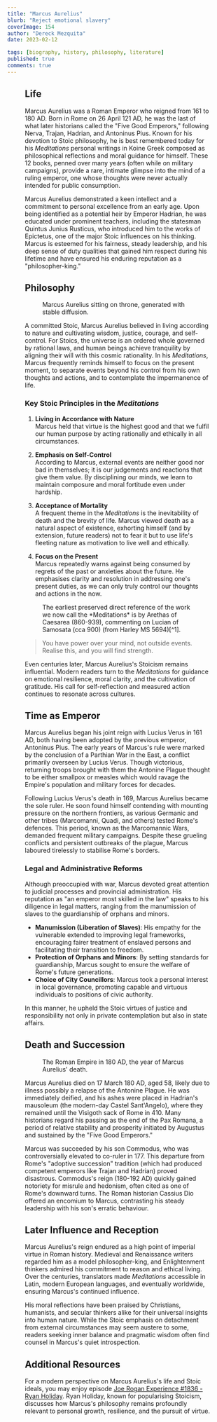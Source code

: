 ```yaml
---
title: "Marcus Aurelius"
blurb: "Reject emotional slavery"
coverImage: 154
author: "Dereck Mezquita"
date: 2023-02-12

tags: [biography, history, philosophy, literature]
published: true
comments: true
---
```


<Figure src="/references/biography_marcus-aurelius/statue-bust_marcus-aurelius.jpg" />

## Life

Marcus Aurelius was a Roman Emperor who reigned from 161 to 180 AD. Born in Rome on 26 April 121 AD, he was the last of what later historians called the "Five Good Emperors," following Nerva, Trajan, Hadrian, and Antoninus Pius. Known for his devotion to Stoic philosophy, he is best remembered today for his *Meditations* personal writings in Koine Greek composed as philosophical reflections and moral guidance for himself. These 12 books, penned over many years (often while on military campaigns), provide a rare, intimate glimpse into the mind of a ruling emperor, one whose thoughts were never actually intended for public consumption.

Marcus Aurelius demonstrated a keen intellect and a commitment to personal excellence from an early age. Upon being identified as a potential heir by Emperor Hadrian, he was educated under prominent teachers, including the statesman Quintus Junius Rusticus, who introduced him to the works of Epictetus, one of the major Stoic influences on his thinking. Marcus is esteemed for his fairness, steady leadership, and his deep sense of duty qualities that gained him respect during his lifetime and have ensured his enduring reputation as a "philosopher-king."

## Philosophy

<Figure src="/references/biography_marcus-aurelius/upscaled-marcus-aurelius-sitting-robes.png">
    Marcus Aurelius sitting on throne, generated with stable diffusion.
</Figure>

A committed Stoic, Marcus Aurelius believed in living according to nature and cultivating wisdom, justice, courage, and self-control. For Stoics, the universe is an ordered whole governed by rational laws, and human beings achieve tranquility by aligning their will with this cosmic rationality. In his *Meditations*, Marcus frequently reminds himself to focus on the present moment, to separate events beyond his control from his own thoughts and actions, and to contemplate the impermanence of life.

### Key Stoic Principles in the *Meditations*

1. **Living in Accordance with Nature**  
   Marcus held that virtue is the highest good and that we fulfil our human purpose by acting rationally and ethically in all circumstances.

2. **Emphasis on Self-Control**  
   According to Marcus, external events are neither good nor bad in themselves; it is our judgements and reactions that give them value. By disciplining our minds, we learn to maintain composure and moral fortitude even under hardship.

3. **Acceptance of Mortality**  
   A frequent theme in the *Meditations* is the inevitability of death and the brevity of life. Marcus viewed death as a natural aspect of existence, exhorting himself (and by extension, future readers) not to fear it but to use life's fleeting nature as motivation to live well and ethically.

4. **Focus on the Present**  
   Marcus repeatedly warns against being consumed by regrets of the past or anxieties about the future. He emphasises clarity and resolution in addressing one's present duties, as we can only truly control our thoughts and actions in the now.

<Figure src="/references/biography_marcus-aurelius/caesarea-earliest-reference-to-meditations.jpeg">
    The earliest preserved direct reference of the work we now call the *Meditations* is by Arethas of Caesarea (860-939), commenting on Lucian of Samosata (cca 900) (from Harley MS 5694)[^1].
</Figure>

[^1]: [twitter@Purpura57912934](https://twitter.com/Purpura57912934/status/1526211096427626498)

<Blockquote src="Marcus Aurelius, Meditations">
    You have power over your mind, not outside events. Realise this, and you will find strength.
</Blockquote>

Even centuries later, Marcus Aurelius's Stoicism remains influential. Modern readers turn to the *Meditations* for guidance on emotional resilience, moral clarity, and the cultivation of gratitude. His call for self-reflection and measured action continues to resonate across cultures.

## Time as Emperor

Marcus Aurelius began his joint reign with Lucius Verus in 161 AD, both having been adopted by the previous emperor, Antoninus Pius. The early years of Marcus's rule were marked by the conclusion of a Parthian War in the East, a conflict primarily overseen by Lucius Verus. Though victorious, returning troops brought with them the Antonine Plague thought to be either smallpox or measles which would ravage the Empire's population and military forces for decades.

Following Lucius Verus's death in 169, Marcus Aurelius became the sole ruler. He soon found himself contending with mounting pressure on the northern frontiers, as various Germanic and other tribes (Marcomanni, Quadi, and others) tested Rome's defences. This period, known as the Marcomannic Wars, demanded frequent military campaigns. Despite these grueling conflicts and persistent outbreaks of the plague, Marcus laboured tirelessly to stabilise Rome's borders.

### Legal and Administrative Reforms

Although preoccupied with war, Marcus devoted great attention to judicial processes and provincial administration. His reputation as "an emperor most skilled in the law" speaks to his diligence in legal matters, ranging from the manumission of slaves to the guardianship of orphans and minors.

- **Manumission (Liberation of Slaves)**: His empathy for the vulnerable extended to improving legal frameworks, encouraging fairer treatment of enslaved persons and facilitating their transition to freedom.
- **Protection of Orphans and Minors**: By setting standards for guardianship, Marcus sought to ensure the welfare of Rome's future generations.
- **Choice of City Councillors**: Marcus took a personal interest in local governance, promoting capable and virtuous individuals to positions of civic authority.

In this manner, he upheld the Stoic virtues of justice and responsibility not only in private contemplation but also in state affairs.

## Death and Succession

<Figure src="/references/biography_marcus-aurelius/roman-empire-map-death-of-marcus-aurelius.png">
    The Roman Empire in 180 AD, the year of Marcus Aurelius' death.
</Figure>

Marcus Aurelius died on 17 March 180 AD, aged 58, likely due to illness possibly a relapse of the Antonine Plague. He was immediately deified, and his ashes were placed in Hadrian's mausoleum (the modern-day Castel Sant'Angelo), where they remained until the Visigoth sack of Rome in 410. Many historians regard his passing as the end of the Pax Romana, a period of relative stability and prosperity initiated by Augustus and sustained by the "Five Good Emperors."

Marcus was succeeded by his son Commodus, who was controversially elevated to co-ruler in 177. This departure from Rome's "adoptive succession" tradition (which had produced competent emperors like Trajan and Hadrian) proved disastrous. Commodus's reign (180-192 AD) quickly gained notoriety for misrule and hedonism, often cited as one of Rome's downward turns. The Roman historian Cassius Dio offered an encomium to Marcus, contrasting his steady leadership with his son's erratic behaviour.

## Later Influence and Reception

Marcus Aurelius's reign endured as a high point of imperial virtue in Roman history. Medieval and Renaissance writers regarded him as a model philosopher-king, and Enlightenment thinkers admired his commitment to reason and ethical living. Over the centuries, translators made *Meditations* accessible in Latin, modern European languages, and eventually worldwide, ensuring Marcus's continued influence.

His moral reflections have been praised by Christians, humanists, and secular thinkers alike for their universal insights into human nature. While the Stoic emphasis on detachment from external circumstances may seem austere to some, readers seeking inner balance and pragmatic wisdom often find counsel in Marcus's quiet introspection.

## Additional Resources

For a modern perspective on Marcus Aurelius's life and Stoic ideals, you may enjoy episode [Joe Rogan Experience #1836 - Ryan Holiday](https://open.spotify.com/episode/3VbGyix7GOozgg8sry2Tmr). Ryan Holiday, known for popularising Stoicism, discusses how Marcus's philosophy remains profoundly relevant to personal growth, resilience, and the pursuit of virtue.